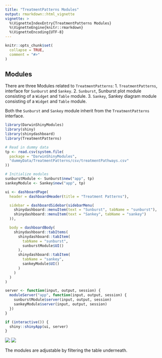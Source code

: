 ```yaml
---
title: "TreatmentPatterns Modules"
output: rmarkdown::html_vignette
vignette: >
  %\VignetteIndexEntry{TreatmentPatterns Modules}
  %\VignetteEngine{knitr::rmarkdown}
  %\VignetteEncoding{UTF-8}
---
```


```r
knitr::opts_chunk$set(
  collapse = TRUE,
  comment = "#>"
)
```

## Modules
There are three Modules related to `TreatmentPatterns`:
1. `TreatmentPatterns`, interface for `Sunburst` and `Sankey`.
2. `Sunburst`, Sunburst plot module consisting of a `Widget` and `Table` module.
3. `Sankey`, Sankey diagram module consisting of a `Widget` and `Table` module.

Both the `Sunburst` and `Sankey` module inherit from the `TreatmentPatterns` interface.

```r
library(DarwinShinyModules)
library(shiny)
library(shinydashboard)
library(TreatmentPatterns)

# Read in dummy data
tp <- read.csv(system.file(
  package = "DarwinShinyModules",
  "dummyData/TreatmentPatterns/csv/treatmentPathways.csv"
))

# Initialize modules
sunburstModule <- Sunburst$new("app", tp)
sankeyModule <- Sankey$new("app", tp)

ui <- dashboardPage(
  header = dashboardHeader(title = "Treatment Patterns"),

  sidebar = dashboardSidebar(sidebarMenu(
    shinydashboard::menuItem(text = "Sunburst", tabName = "sunburst"),
    shinydashboard::menuItem(text = "Sankey", tabName = "sankey")
  )),

  body = dashboardBody(
    shinydashboard::tabItems(
      shinydashboard::tabItem(
        tabName = "sunburst",
        sunburstModule$UI()
      ),
      shinydashboard::tabItem(
        tabName = "sankey",
        sankeyModule$UI()
      )
    )
  )
)

server <- function(input, output, session) {
  moduleServer("app", function(input, output, session) {
    sunburstModule$server(input, output, session)
    sankeyModule$server(input, output, session)
  })
}

if (interactive()) {
  shiny::shinyApp(ui, server)
}
```
![](./img/sunburst.png)
![](./img/sankey.png)

The modules are adjustable by filtering the table underneath.
